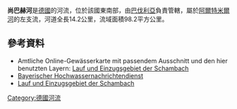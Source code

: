 {{No footnotes|time=2020-12-06T02:54:22+00:00}}
{{Coord|48|56|40.83|N|10|55|50.03|E|display=title}}

'''尚巴赫河'''是[[德國|德國]]的河流，位於該國東南部，由[[巴伐利亞|巴伐利亞]]負責管轄，屬於[[阿爾特米爾河|阿爾特米爾河]]的左支流，河道全長14.2公里，流域面積98.2平方公里。

==參考資料==
* Amtliche Online-Gewässerkarte mit passendem Ausschnitt und den hier benutzten Layern: [https://v.bayern.de/SBFCX Lauf und Einzugsgebiet der Schambach]
* [http://www.hnd.bayern.de/pegel/stammdaten/pegel_stammdaten.php?pgnr=13450300&standalone= Bayerischer Hochwassernachrichtendienst]{{Dead link}}
* [https://v.bayern.de/SBFCX Lauf und Einzugsgebiet der Schambach]

{{Germany-geo-stub}}
[[Category:德國河流|Category:德國河流]]